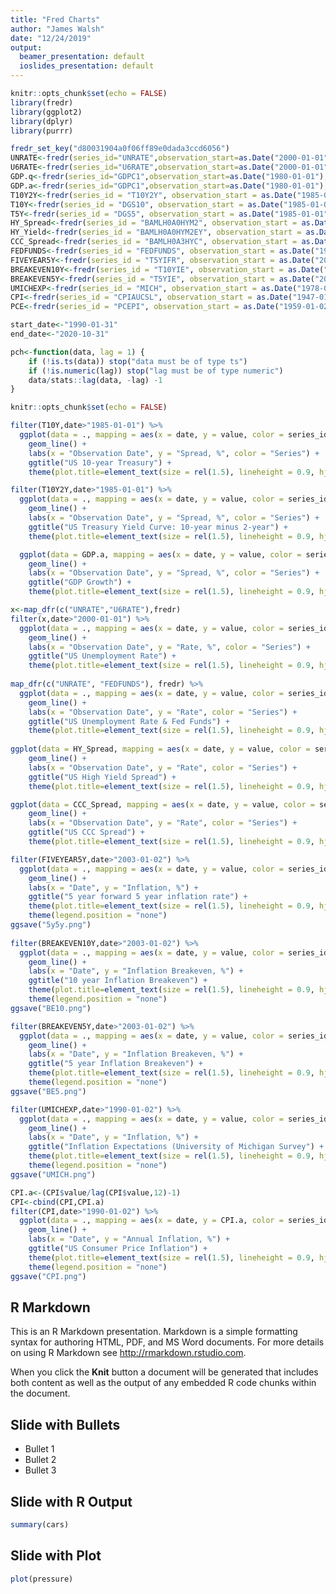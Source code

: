 ```yaml
---
title: "Fred Charts"
author: "James Walsh"
date: "12/24/2019"
output:
  beamer_presentation: default
  ioslides_presentation: default
---
```


```r
knitr::opts_chunk$set(echo = FALSE)
library(fredr)
library(ggplot2)
library(dplyr)
library(purrr)

fredr_set_key("d80031904a0f06ff89e0dada3ccd6056")
UNRATE<-fredr(series_id="UNRATE",observation_start=as.Date("2000-01-01"))
U6RATE<-fredr(series_id="U6RATE",observation_start=as.Date("2000-01-01"))
GDP.q<-fredr(series_id="GDPC1",observation_start=as.Date("1980-01-01"),units = "pch")
GDP.a<-fredr(series_id="GDPC1",observation_start=as.Date("1980-01-01"),units = "pc1")
T10Y2Y<-fredr(series_id = "T10Y2Y", observation_start = as.Date("1985-01-01"))
T10Y<-fredr(series_id = "DGS10", observation_start = as.Date("1985-01-01"))
T5Y<-fredr(series_id = "DGS5", observation_start = as.Date("1985-01-01"))
HY_Spread<-fredr(series_id = "BAMLH0A0HYM2", observation_start = as.Date("1998-01-01"))
HY_Yield<-fredr(series_id = "BAMLH0A0HYM2EY", observation_start = as.Date("1998-01-01"))
CCC_Spread<-fredr(series_id = "BAMLH0A3HYC", observation_start = as.Date("1998-01-01"))
FEDFUNDS<-fredr(series_id = "FEDFUNDS", observation_start = as.Date("1985-01-01"))
FIVEYEAR5Y<-fredr(series_id = "T5YIFR", observation_start = as.Date("2003-01-02"))
BREAKEVEN10Y<-fredr(series_id = "T10YIE", observation_start = as.Date("2003-01-02"))
BREAKEVEN5Y<-fredr(series_id = "T5YIE", observation_start = as.Date("2003-01-02"))
UMICHEXP<-fredr(series_id = "MICH", observation_start = as.Date("1978-01-02"))
CPI<-fredr(series_id = "CPIAUCSL", observation_start = as.Date("1947-01-01"))
PCE<-fredr(series_id = "PCEPI", observation_start = as.Date("1959-01-02"))
```

```r
start_date<-"1990-01-31"
end_date<-"2020-10-31"

pch<-function(data, lag = 1) {
    if (!is.ts(data)) stop("data must be of type ts")
    if (!is.numeric(lag)) stop("lag must be of type numeric")
    data/stats::lag(data, -lag) -1
}
```

```r
knitr::opts_chunk$set(echo = FALSE)

filter(T10Y,date>"1985-01-01") %>%
  ggplot(data = ., mapping = aes(x = date, y = value, color = series_id)) +
    geom_line() +
    labs(x = "Observation Date", y = "Spread, %", color = "Series") +
    ggtitle("US 10-year Treasury") + 
    theme(plot.title=element_text(size = rel(1.5), lineheight = 0.9, hjust = 0.5))

filter(T10Y2Y,date>"1985-01-01") %>%
  ggplot(data = ., mapping = aes(x = date, y = value, color = series_id)) +
    geom_line() +
    labs(x = "Observation Date", y = "Spread, %", color = "Series") +
    ggtitle("US Treasury Yield Curve: 10-year minus 2-year") + 
    theme(plot.title=element_text(size = rel(1.5), lineheight = 0.9, hjust = 0.5))

  ggplot(data = GDP.a, mapping = aes(x = date, y = value, color = series_id)) +
    geom_line() +
    labs(x = "Observation Date", y = "Spread, %", color = "Series") +
    ggtitle("GDP Growth") + 
    theme(plot.title=element_text(size = rel(1.5), lineheight = 0.9, hjust = 0.5))

x<-map_dfr(c("UNRATE","U6RATE"),fredr)
filter(x,date>"2000-01-01") %>%
  ggplot(data = ., mapping = aes(x = date, y = value, color = series_id)) +
    geom_line() +
    labs(x = "Observation Date", y = "Rate, %", color = "Series") +
    ggtitle("US Unemployment Rate") + 
    theme(plot.title=element_text(size = rel(1.5), lineheight = 0.9, hjust = 0.5))  
  
map_dfr(c("UNRATE", "FEDFUNDS"), fredr) %>%
  ggplot(data = ., mapping = aes(x = date, y = value, color = series_id)) +
    geom_line() +
    labs(x = "Observation Date", y = "Rate", color = "Series") +
    ggtitle("US Unemployment Rate & Fed Funds") + 
    theme(plot.title=element_text(size = rel(1.5), lineheight = 0.9, hjust = 0.5))  
  
ggplot(data = HY_Spread, mapping = aes(x = date, y = value, color = series_id)) +
    geom_line() +
    labs(x = "Observation Date", y = "Rate", color = "Series") +
    ggtitle("US High Yield Spread") + 
    theme(plot.title=element_text(size = rel(1.5), lineheight = 0.9, hjust = 0.5))  

ggplot(data = CCC_Spread, mapping = aes(x = date, y = value, color = series_id)) +
    geom_line() +
    labs(x = "Observation Date", y = "Rate", color = "Series") +
    ggtitle("US CCC Spread") + 
    theme(plot.title=element_text(size = rel(1.5), lineheight = 0.9, hjust = 0.5))  

filter(FIVEYEAR5Y,date>"2003-01-02") %>%
  ggplot(data = ., mapping = aes(x = date, y = value, color = series_id)) +
    geom_line() +
    labs(x = "Date", y = "Inflation, %") +
    ggtitle("5 year forward 5 year inflation rate") + 
    theme(plot.title=element_text(size = rel(1.5), lineheight = 0.9, hjust = 0.5)) +
    theme(legend.position = "none")
ggsave("5y5y.png")
  
filter(BREAKEVEN10Y,date>"2003-01-02") %>%
  ggplot(data = ., mapping = aes(x = date, y = value, color = series_id)) +
    geom_line() +
    labs(x = "Date", y = "Inflation Breakeven, %") +
    ggtitle("10 year Inflation Breakeven") + 
    theme(plot.title=element_text(size = rel(1.5), lineheight = 0.9, hjust = 0.5)) +
    theme(legend.position = "none")
ggsave("BE10.png")

filter(BREAKEVEN5Y,date>"2003-01-02") %>%
  ggplot(data = ., mapping = aes(x = date, y = value, color = series_id)) +
    geom_line() +
    labs(x = "Date", y = "Inflation Breakeven, %") +
    ggtitle("5 year Inflation Breakeven") + 
    theme(plot.title=element_text(size = rel(1.5), lineheight = 0.9, hjust = 0.5)) +
    theme(legend.position = "none")
ggsave("BE5.png")

filter(UMICHEXP,date>"1990-01-02") %>%
  ggplot(data = ., mapping = aes(x = date, y = value, color = series_id)) +
    geom_line() +
    labs(x = "Date", y = "Inflation, %") +
    ggtitle("Inflation Expectations (University of Michigan Survey") + 
    theme(plot.title=element_text(size = rel(1.5), lineheight = 0.9, hjust = 0.5)) +
    theme(legend.position = "none")
ggsave("UMICH.png")

CPI.a<-(CPI$value/lag(CPI$value,12)-1)
CPI<-cbind(CPI,CPI.a)
filter(CPI,date>"1990-01-02") %>%
  ggplot(data = ., mapping = aes(x = date, y = CPI.a, color = series_id)) +
    geom_line() +
    labs(x = "Date", y = "Annual Inflation, %") +
    ggtitle("US Consumer Price Inflation") + 
    theme(plot.title=element_text(size = rel(1.5), lineheight = 0.9, hjust = 0.5)) +
    theme(legend.position = "none")
ggsave("CPI.png")

```

## R Markdown

This is an R Markdown presentation. Markdown is a simple formatting syntax for authoring HTML, PDF, and MS Word documents. For more details on using R Markdown see <http://rmarkdown.rstudio.com>.

When you click the **Knit** button a document will be generated that includes both content as well as the output of any embedded R code chunks within the document.

## Slide with Bullets

- Bullet 1
- Bullet 2
- Bullet 3

## Slide with R Output

```r
summary(cars)
```

## Slide with Plot

```r
plot(pressure)
```

